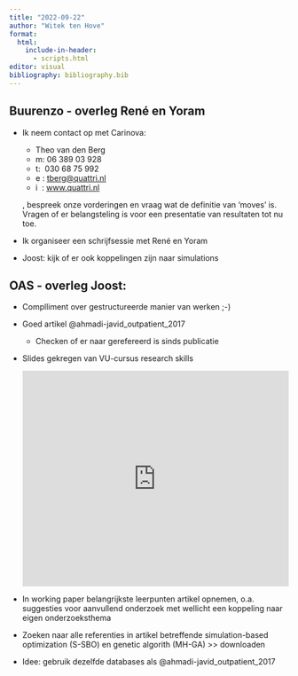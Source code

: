 ```yaml
---
title: "2022-09-22"
author: "Witek ten Hove"
format:
  html:
    include-in-header:
      - scripts.html
editor: visual
bibliography: bibliography.bib
---
```


## Buurenzo - overleg René en Yoram

-   Ik neem contact op met Carinova:

    -   Theo van den Berg
    -   m: 06 389 03 928
    -   t:  030 68 75 992
    -   e : [tberg\@quattri.nl](mailto:tberg@quattri.nl "mailto:tberg@quattri.nl")
    -   i  : [www.quattri.nl](https://eur01.safelinks.protection.outlook.com/?url=http%3A%2F%2Fwww.quattri.nl%2F&data=05%7C01%7CWitek.tenHove%40han.nl%7Cf92ffdf037ae4c34346008da9baeda13%7C5d73e7b7b3e14d00b303056140b2a3b4%7C0%7C0%7C637993472528644118%7CUnknown%7CTWFpbGZsb3d8eyJWIjoiMC4wLjAwMDAiLCJQIjoiV2luMzIiLCJBTiI6Ik1haWwiLCJXVCI6Mn0%3D%7C3000%7C%7C%7C&sdata=zojKho%2BtcgP%2BHSBn6%2B8ie9M20hx0In853au2XFsweuE%3D&reserved=0 "Originele URL: http://www.quattri.nl/. Klik of tik als u deze koppeling vertrouwt.")

    , bespreek onze vorderingen en vraag wat de definitie van 'moves' is. Vragen of er belangsteling is voor een presentatie van resultaten tot nu toe.

-   Ik organiseer een schrijfsessie met René en Yoram

-   Joost: kijk of er ook koppelingen zijn naar simulations

## OAS - overleg Joost:

-   Complliment over gestructureerde manier van werken ;-)

-   Goed artikel @ahmadi-javid_outpatient_2017

    -   Checken of er naar gerefereerd is sinds publicatie

-   Slides gekregen van VU-cursus research skills

    <iframe src="https://docs.google.com/presentation/d/e/2PACX-1vRrXw6oNigdw8Cy9vNq5wvtM6sfWLyM-5NRFvnAepIPAvpPO1rVcAUReiuAc8Z6HgvQuaxd1tUXqxsJ/embed?start=false&loop=false&delayms=3000" frameborder="0" width="480" height="389" allowfullscreen="true" mozallowfullscreen="true" webkitallowfullscreen="true"></iframe>

-   In working paper belangrijkste leerpunten artikel opnemen, o.a. suggesties voor aanvullend onderzoek met wellicht een koppeling naar eigen onderzoeksthema

-   Zoeken naar alle referenties in artikel betreffende simulation-based optimization (S-SBO) en genetic algorith (MH-GA) \>\> downloaden

-   Idee: gebruik dezelfde databases als @ahmadi-javid_outpatient_2017
